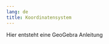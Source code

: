 ```yaml
---
lang: de
title: Koordinatensystem
---
```

::: {.callout-note}
Hier entsteht eine GeoGebra Anleitung
:::
